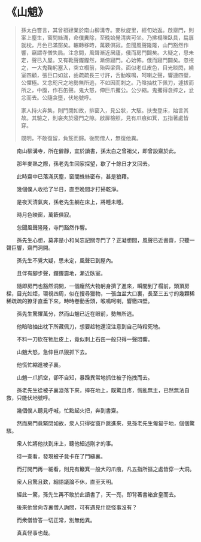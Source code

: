 # 《山魈》

> 孫太白嘗言，其曾祖肄業於南山柳溝寺。麥秋旋里，經旬始返。啟齋門，則案上塵生，窗間絲滿，命僕糞除，至晚始覺清爽可坐。乃拂榻陳臥具，扁扉就枕，月色已滿窗矣。輾轉移時，萬簌俱寂。忽聞風聲隆隆，山門豁然作響，竊謂寺僧失扃。注念間，風聲漸近居廬，俄而房門闢矣。大疑之，思未定，聲已入屋。又有靴聲鏗鏗然，漸傍寢門。心始怖。俄而寢門闢矣。忽視之，一大鬼鞠躬塞入，突立榻前，殆與梁齊。面似老瓜皮色，目光睒閃，繞室四顧，張巨口如盆，齒疏疏長三寸許，舌動喉鳴，呵喇之聲，響連四壁，公懼極。又念咫尺之地勢無所逃，不如因而刺之。乃陰抽枕下佩刀，遽拔而所之，中腹，作石缶聲。鬼大怒，伸巨爪攫公。公少縮。鬼攫得衾捽之，忿忿而去。公隨衾墮，伏地號呼。
>
> 家人持火奔集，則門閉如故，排窗入，見公狀，大駭。扶曳登床，始言其故。其驗之，則衾夾於寢門之隙。啟扉檢照，見有爪痕如箕，五指著處皆穿。
>
> 既明，不敢復留，負笈而歸。後問僧人，無復他異。

&emsp;&emsp;南山柳溝寺，所在僻靜，宜於讀書，孫太白之曾祖父，即曾設齋於此。

&emsp;&emsp;那年麥熟之際，孫老先生回家探望，歇了十餘日才又回去。

&emsp;&emsp;此時齋中已落滿灰塵，窗間蛛絲密布，甚是狼藉。

&emsp;&emsp;幾個僕人收拾了半日，直至晚間才打掃乾淨。

&emsp;&emsp;是夜天清氣爽，孫老先生躺在床上，將睡未睡。

&emsp;&emsp;時月色映窗，萬簌俱寂。

&emsp;&emsp;忽聞風聲隆隆，寺門豁然作響。

&emsp;&emsp;孫先生心想，莫非是小和尚忘記關寺門了？正凝想間，風聲已近書齋，只聽一聲巨響，齋門洞開。

&emsp;&emsp;孫先生不覺大疑，思未定，風聲已到屋內。

&emsp;&emsp;且伴有腳步聲，鏗鏗震地，漸近臥室。

&emsp;&emsp;隨即房門也豁然洞開，一個龐然大物躬身擠了進來，瞬間到了榻前，頭頂房樑，目光如炬，環視四周，似在搜尋獵物，一張血盆大口裏，長至三五寸的幾顆稀稀疏疏的獠牙直垂下來，時時卷動舌頭，喉鳴呵喇，響徹四壁。

&emsp;&emsp;孫先生驚懼萬分，然而山魈已近在眼前，勢無所逃。

&emsp;&emsp;他暗暗抽出枕下所藏佩刀，想要趁牠還沒注意到自己時殺死牠。

&emsp;&emsp;不料一刀砍在牠肚皮上，竟似刺上石缶一般只得一聲悶響。

&emsp;&emsp;山魈大怒，急伸巨爪狠抓下去。

&emsp;&emsp;他慌忙縮進被子裏。

&emsp;&emsp;山魈一爪抓空，卻不自知，暴躁異常地抓住被子拖拽而去。

&emsp;&emsp;孫老先生從被子裏滾落下來，摔在地上，既驚且疼，慌亂無主，已然無法自救，只能伏地號呼。

&emsp;&emsp;幾個僕人聽見呼喊，忙點起火把，奔到書齋。

&emsp;&emsp;然而房門竟緊閉如故，衆人只得從窗戶跳進來，見孫老先生匍匐于地，個個驚駭。

&emsp;&emsp;衆人忙將他扶到床上，聽他細述剛才的事。

&emsp;&emsp;待一查看，發現被子竟卡在了門縫裏。

&emsp;&emsp;而打開門再一細看，則見有簸箕一般大的爪痕，凡五指所摳之處皆穿一大洞。

&emsp;&emsp;衆人且驚且歎，細語議論不休，直至天明。

&emsp;&emsp;經此一驚，孫先生再不敢於此讀書了，天一亮，即背著書箱倉皇而去。

&emsp;&emsp;後來他曾向寺裏僧人詢問，可有遇見什麽怪事沒有？

&emsp;&emsp;而衆僧皆答一切正常，別無他異。

&emsp;&emsp;真真怪事也哉。
